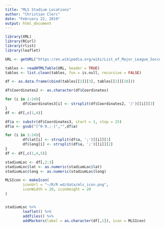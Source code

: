 ---
title: "MLS Stadium Locations"
author: "Christian Clerc"
date: "February 22, 2019"
output: html_document
---

```{r, echo=FALSE, message=FALSE, comment=FALSE}
library(XML)
library(RCurl)
library(rlist)
library(leaflet)

URL <- getURL("https://en.wikipedia.org/wiki/List_of_Major_League_Soccer_stadiums")

tables <- readHTMLTable(URL, header = TRUE)
tables <- list.clean(tables, fun = is.null, recursive = FALSE)

df <- as.data.frame(cbind(tables[[2]][3], tables[[2]][10]))

df$Coordinates2 <- as.character(df$Coordinates)

for (i in 1:24){
        df$Coordinates3[i] <- strsplit(df$Coordinates2, '/')[[i]][3]
}
df <- df[,c(1,4)]

df$a <- substr(df$Coordinates3, start = 1, stop = 25)
df$a <- gsub("[^0-9.;-]","",df$a)

for (i in 1:24){
        df$lat[i] <- strsplit(df$a, ';')[[i]][1]
        df$long[i] <- strsplit(df$a, ';')[[i]][2]
}
df <- df[,c(1,4,5)]

stadiumLoc <- df[,2:3]
stadiumLoc$lat <- as.numeric(stadiumLoc$lat)
stadiumLoc$long <- as.numeric(stadiumLoc$long)

MLSIcon <- makeIcon(
        iconUrl = "~/R/R wd/data/mls_icon.png",
        iconWidth = 20, iconHeight = 20
)


stadiumLoc %>%
        leaflet() %>%
        addTiles() %>%
        addMarkers(label = as.character(df[,1]), icon = MLSIcon)
```
